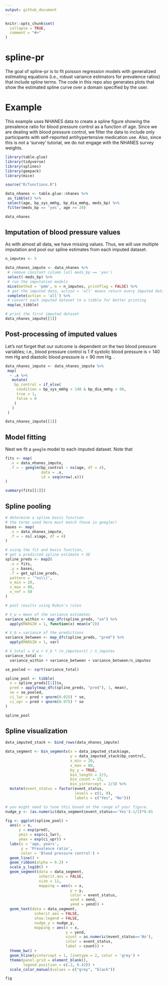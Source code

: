 ```yaml
---
output: github_document
---
```


<!-- README.md is generated from README.Rmd. Please edit that file -->

```r
knitr::opts_chunk$set(
  collapse = TRUE,
  comment = "#>"
)
```

# spline-pr

The goal of spline-pr is to fit poisson regression models with generalized estimating equations (i.e., robust variance estimators for prevalence ratios) that include spline terms. The code in this repo also generates plots that show the estimated spline curve over a domain specified by the user.

# Example

This example uses NHANES data to create a spline figure showing the prevalence ratio for blood pressure control as a function of age. Since we are dealing with blood pressure control, we filter the data to include only participants with self-reported antihypertensive medication use. Also, since this is not a 'survey' tutorial, we do not engage with the NHANES survey weights.

```r

library(table.glue)
library(tidyverse)
library(splines)
library(geepack)
library(mice)

source("R/functions.R")

data_nhanes <- table.glue::nhanes %>% 
 as_tibble() %>% 
 select(age, bp_sys_mmhg, bp_dia_mmhg, meds_bp) %>% 
 filter(meds_bp == 'yes', age >= 20)

data_nhanes

```

## Imputation of blood pressure values

As with almost all data, we have missing values. Thus, we will use multiple imputation and pool our spline estimates from each imputed dataset.

```r

n_imputes <- 5

data_nhanes_impute <- data_nhanes %>% 
 # remove constant column (all meds_bp == 'yes')
 select(-meds_bp) %>% 
 # run the imputation models
 mice(method = 'pmm', m = n_imputes, printFlag = FALSE) %>% 
 # get the imputed data, action = 'all' means return every imputed data set
 complete(action = 'all') %>% 
 # convert each imputed dataset to a tibble for better printing
 map(as_tibble)

# print the first imputed dataset 
data_nhanes_impute[[1]]

```

## Post-processing of imputed values

Let's not forget that our outcome is dependent on the two blood pressure variables; i.e., blood pressure control is 1 if systolic blood pressure is < 140 mm Hg and diastolic blood pressure is < 90 mm Hg. .

```r

data_nhanes_impute <- data_nhanes_impute %>% 
 map(
  ~ .x %>% 
   mutate(
    bp_control = if_else(
     condition = bp_sys_mmhg < 140 & bp_dia_mmhg < 90,
     true = 1,
     false = 0
    )
   )
 )

data_nhanes_impute[[1]]

```


## Model fitting

Next we fit a `geeglm` model to each imputed dataset. Note that 

```r

fits <- map(
  .x = data_nhanes_impute,
  .f = ~ geeglm(bp_control ~ ns(age, df = 4), 
                data = .x, 
                id = seq(nrow(.x)))
)

summary(fits[[1]])

```

## Spline pooling

```r

# determine a spline basis function
# the terms used here must match those in geeglm()
bases <- map(
  .x = data_nhanes_impute,
  .f = ~ ns(.x$age, df = 4)
)

# using the fit and basis function,
# get a predicted spline estimate + SE
spline_preds <- map2(
  .x = fits, 
  .y = bases, 
  .f = get_spline_preds,
  pattern = '^ns\\(',
  x_min = 20, 
  x_max = 80,
  x_ref = 50
)

# pool results using Rubin's rules

# V_w = mean of the variance estimates
variance_within <- map_dfc(spline_preds, "se") %>% 
  apply(MARGIN = 1, function(x) mean(x^2))

# V_b = variance of the predictions
variance_between <- map_dfc(spline_preds, "pred") %>% 
  apply(MARGIN = 1, var)

# V_total = V_w + V_b * (n_imputes+1) / n_imputes
variance_total <- 
  variance_within + variance_between + variance_between/n_imputes

se_pooled <- sqrt(variance_total)

spline_pool <- tibble(
  x = spline_preds[[1]]$x,
  pred = apply(map_dfc(spline_preds, "pred"), 1, mean),
  se = se_pooled,
  ci_lwr = pred + qnorm(0.025) * se,
  ci_upr = pred + qnorm(0.975) * se
)

spline_pool

```

## Spline visualization

```r

data_imputed_stack <- bind_rows(data_nhanes_impute)

data_segment <- bin_segments(x = data_imputed_stack$age,
                             y = data_imputed_stack$bp_control,
                             x_min = 20,
                             x_max = 80,
                             by_y = TRUE,
                             bin_length = 2/3,
                             bin_count = 15,
                             bin_yintercept = 2/3) %>%
  mutate(event_status = factor(event_status,
                               levels = c(1, 0),
                               labels = c("Yes", "No")))

# you might need to tune this based on the range of your figure.
nudge_y <- (as.numeric(data_segment$event_status=='Yes')-1/2)*0.01

fig <- ggplot(spline_pool) + 
  aes(x = x, 
      y = exp(pred), 
      ymin = exp(ci_lwr), 
      ymax = exp(ci_upr)) + 
  labs(x = 'age, years',
       y = 'Prevalence ratio',
       color = 'Blood pressure control') + 
  geom_line() + 
  geom_ribbon(alpha = 0.2) + 
  scale_y_log10() + 
  geom_segment(data = data_segment, 
               inherit.aes = FALSE,
               size = 12,
               mapping = aes(x = x, 
                             y = y,
                             color = event_status,
                             xend = xend, 
                             yend = yend)) + 
  geom_text(data = data_segment,
             inherit.aes = FALSE,
             show.legend = FALSE,
             nudge_y = nudge_y,
             mapping = aes(x = x, 
                           y = yend,
                           vjust = as.numeric(event_status=='No'),
                           color = event_status,
                           label = count)) +
  theme_bw() + 
  geom_hline(yintercept = 1, linetype = 2, color = 'grey') + 
  theme(panel.grid = element_blank(),
        legend.position = c(.2, 0.42)) + 
  scale_color_manual(values = c("grey", "black"))

fig

```






